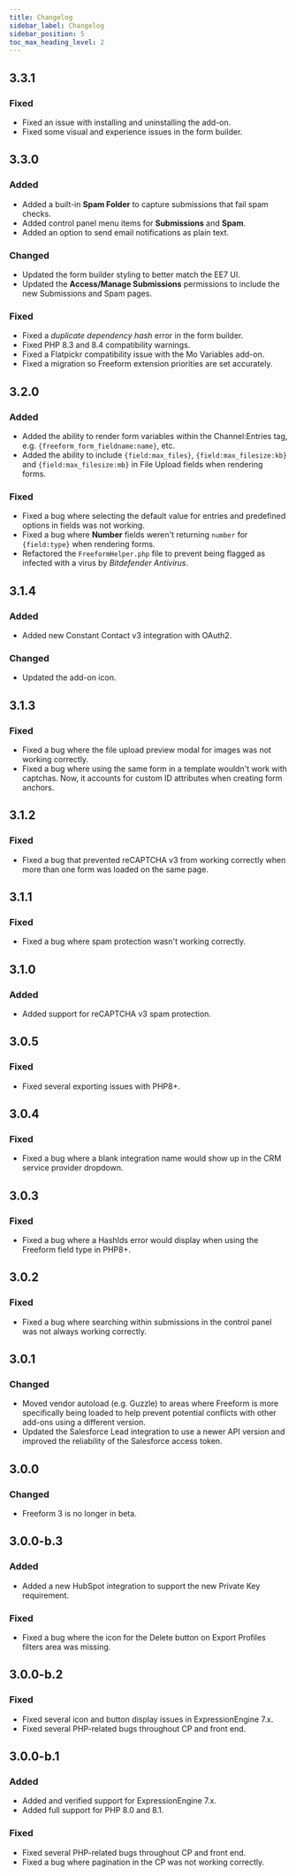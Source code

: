 ```yaml
---
title: Changelog
sidebar_label: Changelog
sidebar_position: 5
toc_max_heading_level: 2
---
```



## 3.3.1<TitleDate date="2025-10-08" />

### Fixed
- Fixed an issue with installing and uninstalling the add-on.
- Fixed some visual and experience issues in the form builder.

## 3.3.0<TitleDate date="2025-09-22" />

### Added
- Added a built-in **Spam Folder** to capture submissions that fail spam checks.
- Added control panel menu items for **Submissions** and **Spam**.
- Added an option to send email notifications as plain text.

### Changed
- Updated the form builder styling to better match the EE7 UI.
- Updated the **Access/Manage Submissions** permissions to include the new Submissions and Spam pages.

### Fixed
- Fixed a _duplicate dependency hash_ error in the form builder.
- Fixed PHP 8.3 and 8.4 compatibility warnings.
- Fixed a Flatpickr compatibility issue with the Mo Variables add-on.
- Fixed a migration so Freeform extension priorities are set accurately.

## 3.2.0<TitleDate date="2025-06-30" />

### Added
- Added the ability to render form variables within the Channel:Entries tag, e.g. `{freeform_form_fieldname:name}`, etc.
- Added the ability to include `{field:max_files}`, `{field:max_filesize:kb}` and `{field:max_filesize:mb}` in File Upload fields when rendering forms.

### Fixed
- Fixed a bug where selecting the default value for entries and predefined options in fields was not working.
- Fixed a bug where **Number** fields weren't returning `number` for `{field:type}` when rendering forms.
- Refactored the `FreeformHelper.php` file to prevent being flagged as infected with a virus by _Bitdefender Antivirus_.

## 3.1.4<TitleDate date="2025-04-02" />

### Added
- Added new Constant Contact v3 integration with OAuth2.

### Changed
- Updated the add-on icon.

## 3.1.3<TitleDate date="2025-01-14" />

### Fixed
- Fixed a bug where the file upload preview modal for images was not working correctly.
- Fixed a bug where using the same form in a template wouldn't work with captchas. Now, it accounts for custom ID attributes when creating form anchors.

## 3.1.2<TitleDate date="2024-10-15" />

### Fixed
- Fixed a bug that prevented reCAPTCHA v3 from working correctly when more than one form was loaded on the same page.

## 3.1.1<TitleDate date="2024-09-27" />

### Fixed
- Fixed a bug where spam protection wasn't working correctly.

## 3.1.0<TitleDate date="2024-08-24" />

### Added
- Added support for reCAPTCHA v3 spam protection.

## 3.0.5<TitleDate date="2023-05-29" />

### Fixed
- Fixed several exporting issues with PHP8+.

## 3.0.4<TitleDate date="2023-03-13" />

### Fixed
- Fixed a bug where a blank integration name would show up in the CRM service provider dropdown.

## 3.0.3<TitleDate date="2023-02-16" />

### Fixed
- Fixed a bug where a HashIds error would display when using the Freeform field type in PHP8+.

## 3.0.2<TitleDate date="2023-01-18" />

### Fixed
- Fixed a bug where searching within submissions in the control panel was not always working correctly.

## 3.0.1<TitleDate date="2023-01-13" />

### Changed
- Moved vendor autoload (e.g. Guzzle) to areas where Freeform is more specifically being loaded to help prevent potential conflicts with other add-ons using a different version.
- Updated the Salesforce Lead integration to use a newer API version and improved the reliability of the Salesforce access token.

## 3.0.0<TitleDate date="2022-12-13" />

### Changed
- Freeform 3 is no longer in beta.

## 3.0.0-b.3<TitleDate date="2022-10-27" />

### Added
- Added a new HubSpot integration to support the new Private Key requirement.

### Fixed
- Fixed a bug where the icon for the Delete button on Export Profiles filters area was missing.

## 3.0.0-b.2<TitleDate date="2022-08-29" />

### Fixed
- Fixed several icon and button display issues in ExpressionEngine 7.x.
- Fixed several PHP-related bugs throughout CP and front end.

## 3.0.0-b.1<TitleDate date="2022-08-26" />

### Added
- Added and verified support for ExpressionEngine 7.x.
- Added full support for PHP 8.0 and 8.1.

### Fixed
- Fixed several PHP-related bugs throughout CP and front end.
- Fixed a bug where pagination in the CP was not working correctly.
